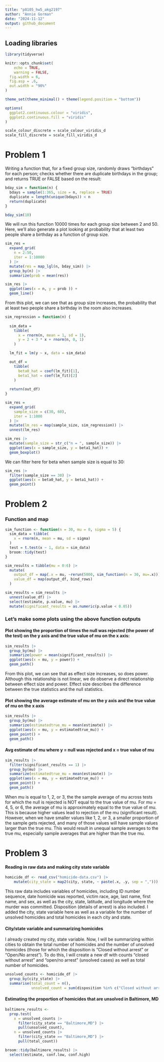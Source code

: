 ```yaml
---
title: "p8105_hw5_akg2197"
author: "Annie Gorman"
date: "2024-11-12"
output: github_document
---
```


## Loading libraries 

```r
library(tidyverse)

knitr::opts_chunk$set(
	echo = TRUE,
	warning = FALSE,
  fig.width = 6,
  fig.asp = .6,
  out.width = "90%"
)

theme_set(theme_minimal() + theme(legend.position = "bottom"))

options(
  ggplot2.continuous.colour = "viridis",
  ggplot2.continuous.fill = "viridis"
)

scale_colour_discrete = scale_colour_viridis_d
scale_fill_discrete = scale_fill_viridis_d
```

# Problem 1 

Writing a function that, for a fixed group size, randomly draws “birthdays” for each person; checks whether there are duplicate birthdays in the group; and returns TRUE or FALSE based on the result:

```r
bday_sim = function(n) {
  bdays = sample(1:365, size = n, replace = TRUE)
  duplicate = length(unique(bdays)) < n
  return(duplicate)
}

bday_sim(10)
```

We will run this function 10000 times for each group size between 2 and 50. Here, we'll also generate a plot looking at probability that at least two people share a birthday as a function of group size. 

```r
sim_res = 
  expand_grid(
    n = 2:50,
    iter = 1:10000
  ) |> 
  mutate(res = map_lgl(n, bday_sim)) |> 
  group_by(n) |> 
  summarize(prob = mean(res))

sim_res |> 
  ggplot(aes(x = n, y = prob )) + 
  geom_line()
```

From this plot, we can see that as group size increases, the probability that at least two people share a birthday in the room also increases.  

```r
sim_regression = function(n) {
  
  sim_data = 
    tibble(
      x = rnorm(n, mean = 1, sd = 1),
      y = 2 + 3 * x + rnorm(n, 0, 1)
    )

  lm_fit = lm(y ~ x, data = sim_data)

  out_df = 
    tibble(
      beta0_hat = coef(lm_fit)[1],
      beta1_hat = coef(lm_fit)[2]
    )
  
  return(out_df)
}

sim_res = 
  expand_grid(
    sample_size = c(30, 60), 
    iter = 1:1000
  ) |> 
  mutate(lm_res = map(sample_size, sim_regression)) |> 
  unnest(lm_res)

sim_res |> 
  mutate(sample_size = str_c("n = ", sample_size)) |> 
  ggplot(aes(x = sample_size, y = beta1_hat)) + 
  geom_boxplot()

```

We can filter here for beta when sample size is equal to 30: 

```r
sim_res |> 
  filter(sample_size == 30) |> 
  ggplot(aes(x = beta0_hat, y = beta1_hat)) +
  geom_point()
```

# Problem 2

### Function and map
```r
sim_function <- function(n = 30, mu = 0, sigma = 5) {
  sim_data = tibble(
    x = rnorm(n, mean = mu, sd = sigma)
  )
  test = t.test(x ~ 1, data = sim_data)
  broom::tidy(test)
}
```

```r
sim_results = tibble(mu = 0:6) |>
  mutate(
    output_df = map(.x = mu, ~rerun(5000, sim_function(n = 30, mu=.x))) ,
    value_df = map(output_df, bind_rows)
  )
```

```r
sim_results = sim_results |>
  unnest(value_df) |>
  select(estimate, p.value, mu) |>
  mutate(significant_results = as.numeric(p.value < 0.05))
```

### Let's make some plots using the above function outputs

#### Plot showing the proportion of times the null was rejected (the power of the test) on the y axis and the true value of mu on the x axis:

```r
sim_results |>
  group_by(mu) |>
  summarize(power = mean(significant_results)) |>
  ggplot(aes(x = mu, y = power)) + 
  geom_path() 
```

From this plot, we can see that as effect size increases, so does power. Although this relationship is not linear, we do observe a direct relationship between effect size and power. Effect size describes the difference between the true statistics and the null statistics.

#### Plot showing the average estimate of mu on the y axis and the true value of mu on the x axis

```r
sim_results |>
  group_by(mu) |>
  summarize(estimatedtrue_mu = mean(estimate)) |>
  ggplot(aes(x = mu, y = estimatedtrue_mu)) + 
  geom_point() + 
  geom_path() 
```

#### Avg estimate of mu where y = null was rejected and x = true value of mu 
```r
sim_results |>
  filter(significant_results == 1) |>
  group_by(mu) |>
  summarize(estimatedtrue_mu = mean(estimate)) |>
  ggplot(aes(x = mu, y = estimatedtrue_mu)) + 
  geom_point() + 
  geom_path() 
```

When mu is equal to 1, 2, or 3, the the sample average of mu across tests for which the null is rejected is NOT equal to the true value of mu. For mu = 4, 5, or 6, the average of mu is approximately equal to the true value of mu. This is because higher values lead to rejection of the mu (significant result). However, when we have smaller values like 1, 2, or 3, a smaller proportion of the sample gets rejected, and many of those values will have sample values larger than the true mu. This would result in unequal sample averages to the true mu, especially sample averages that are higher than the true mu.  

# Problem 3 

#### Reading in raw data and making city state variable
```r
homicide_df <- read_csv("homicide-data.csv") |>
    mutate(city_state = map2(city, state, ~ paste(.x, .y, sep = ","))) 
```
This raw data includes variables of homicides, including ID number sequence, date homicide was reported, victim race, age, last name, first name, and sex, as well as the city, state, latitude, and longitude where the murder was committed. Disposition (details of arrest) is also included. I added the city, state variable here as well as a variable for the number of unsolved homicides and total homicides in each city and state. 

#### City/state variable and summarizing homicides 
I already created my city, state variable. Now, I will be summarizing within cities to obtain the total number of homicides and the number of unsolved homicides (those for which the disposition is “Closed without arrest” or “Open/No arrest”). To do this, I will create a new df with counts "closed without arrest" and "open/no arrest" (unsolved cases) as well as total number of homicides. 

```r
unsolved_counts <- homicide_df |>
  group_by(city_state) |>
  summarise(total_count = n(),
            unsolved_count = sum(disposition %in% c("Closed without arrest", "Open/No arrest")), .groups = "drop")
```

#### Estimating the proportion of homicides that are unsolved in Baltimore, MD

```r
baltimore_results <- 
  prop.test(
    x = unsolved_counts |>
      filter(city_state == "Baltimore,MD") |>
      pull(unsolved_count), 
    n = unsolved_counts |>
      filter(city_state == "Baltimore,MD") |>
      pull(total_count))

broom::tidy(baltimore_results) |>
  select(estimate, conf.low, conf.high)
```

